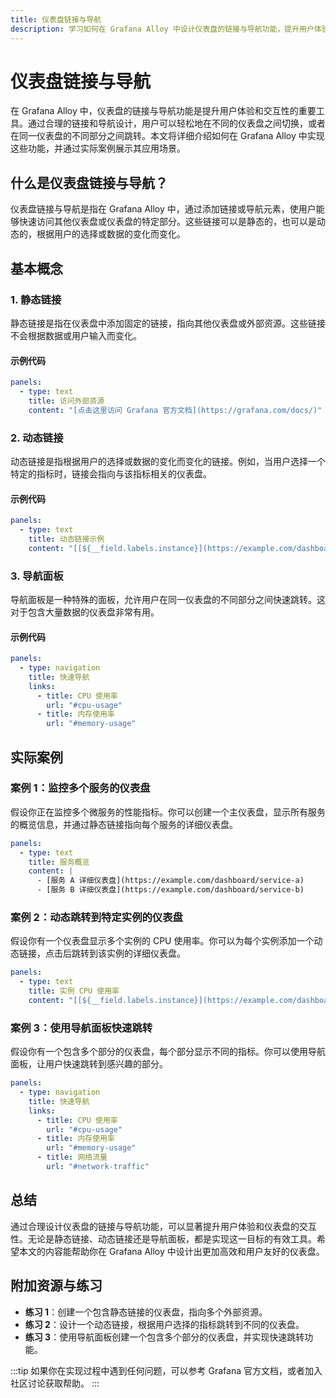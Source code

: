 ```yaml
---
title: 仪表盘链接与导航
description: 学习如何在 Grafana Alloy 中设计仪表盘的链接与导航功能，提升用户体验和仪表盘的交互性。
---
```


# 仪表盘链接与导航

在 Grafana Alloy 中，仪表盘的链接与导航功能是提升用户体验和交互性的重要工具。通过合理的链接和导航设计，用户可以轻松地在不同的仪表盘之间切换，或者在同一仪表盘的不同部分之间跳转。本文将详细介绍如何在 Grafana Alloy 中实现这些功能，并通过实际案例展示其应用场景。

## 什么是仪表盘链接与导航？

仪表盘链接与导航是指在 Grafana Alloy 中，通过添加链接或导航元素，使用户能够快速访问其他仪表盘或仪表盘的特定部分。这些链接可以是静态的，也可以是动态的，根据用户的选择或数据的变化而变化。

## 基本概念

### 1. 静态链接

静态链接是指在仪表盘中添加固定的链接，指向其他仪表盘或外部资源。这些链接不会根据数据或用户输入而变化。

#### 示例代码

```yaml
panels:
  - type: text
    title: 访问外部资源
    content: "[点击这里访问 Grafana 官方文档](https://grafana.com/docs/)"
```

### 2. 动态链接

动态链接是指根据用户的选择或数据的变化而变化的链接。例如，当用户选择一个特定的指标时，链接会指向与该指标相关的仪表盘。

#### 示例代码

```yaml
panels:
  - type: text
    title: 动态链接示例
    content: "[[${__field.labels.instance}](https://example.com/dashboard/${__field.labels.instance})"
```

### 3. 导航面板

导航面板是一种特殊的面板，允许用户在同一仪表盘的不同部分之间快速跳转。这对于包含大量数据的仪表盘非常有用。

#### 示例代码

```yaml
panels:
  - type: navigation
    title: 快速导航
    links:
      - title: CPU 使用率
        url: "#cpu-usage"
      - title: 内存使用率
        url: "#memory-usage"
```

## 实际案例

### 案例 1：监控多个服务的仪表盘

假设你正在监控多个微服务的性能指标。你可以创建一个主仪表盘，显示所有服务的概览信息，并通过静态链接指向每个服务的详细仪表盘。

```yaml
panels:
  - type: text
    title: 服务概览
    content: |
      - [服务 A 详细仪表盘](https://example.com/dashboard/service-a)
      - [服务 B 详细仪表盘](https://example.com/dashboard/service-b)
```

### 案例 2：动态跳转到特定实例的仪表盘

假设你有一个仪表盘显示多个实例的 CPU 使用率。你可以为每个实例添加一个动态链接，点击后跳转到该实例的详细仪表盘。

```yaml
panels:
  - type: text
    title: 实例 CPU 使用率
    content: "[[${__field.labels.instance}](https://example.com/dashboard/${__field.labels.instance})"
```

### 案例 3：使用导航面板快速跳转

假设你有一个包含多个部分的仪表盘，每个部分显示不同的指标。你可以使用导航面板，让用户快速跳转到感兴趣的部分。

```yaml
panels:
  - type: navigation
    title: 快速导航
    links:
      - title: CPU 使用率
        url: "#cpu-usage"
      - title: 内存使用率
        url: "#memory-usage"
      - title: 网络流量
        url: "#network-traffic"
```

## 总结

通过合理设计仪表盘的链接与导航功能，可以显著提升用户体验和仪表盘的交互性。无论是静态链接、动态链接还是导航面板，都是实现这一目标的有效工具。希望本文的内容能帮助你在 Grafana Alloy 中设计出更加高效和用户友好的仪表盘。

## 附加资源与练习

- **练习 1**：创建一个包含静态链接的仪表盘，指向多个外部资源。
- **练习 2**：设计一个动态链接，根据用户选择的指标跳转到不同的仪表盘。
- **练习 3**：使用导航面板创建一个包含多个部分的仪表盘，并实现快速跳转功能。

:::tip
如果你在实现过程中遇到任何问题，可以参考 Grafana 官方文档，或者加入社区讨论获取帮助。
:::